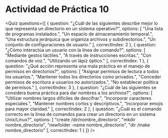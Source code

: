 # Actividad de Práctica 10

<Quiz questions={[
  {
    question: "¿Cuál de las siguientes describe mejor lo que representa un directorio en un sistema operativo?",
    options: [
      "Una lista de programas instalados.",
      "Un espacio de almacenamiento temporal.",
      "Una estructura jerárquica que organiza archivos y subdirectorios.",
      "Un conjunto de configuraciones de usuario."
    ],
    correctIndex: 2
  },
  {
    question: "¿Cómo interactúa un usuario con la línea de comando?",
    options: [
      "Mediante gestos táctiles.",
      "A través de instrucciones escritas.",
      "Con comandos de voz.",
      "Utilizando un lápiz óptico."
    ],
    correctIndex: 1
  },
  {
    question: "¿Qué acción representa una mala práctica en el manejo de permisos en directorios?",
    options: [
      "Asignar permisos de lectura a todos los usuarios.",
      "Mantener todos los directorios como privados.",
      "Conceder permisos de escritura a usuarios no autorizados.",
      "No establecer política de permisos."
    ],
    correctIndex: 3
  },
  {
    question: "¿Cuál de las siguientes se considera buena práctica para dar nombres a los archivos?",
    options: [
      "Utilizar nombres largos difíciles de descifrar.",
      "Incorporar caracteres especiales.",
      "Mantener nombres cortos y descriptivos.",
      "Incorporar emojis para mayor claridad."
    ],
    correctIndex: 2
  },
  {
    question: "¿Cuál es el comando correcto en la línea de comandos para crear un directorio en un sistema Unix/Linux?",
    options: [
      "create /dir/nombre_directorio",
      "mkdir nombre_directorio",
      "newfolder -name nombre_directorio",
      "dir /make nombre_directorio"
    ],
    correctIndex: 1
  }
]} />